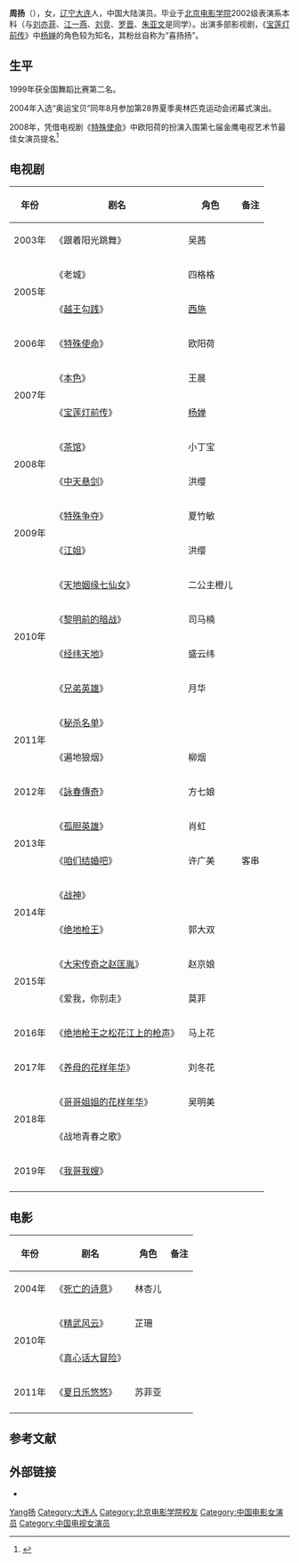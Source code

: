 {{otheruses|周扬}}
{{艺人
| 姓名 = 周扬
| 类型 = 女演员
| 图片 =
| 图片简介 =
| 图片尺寸 =
| 英文名 =
| 昵称 =
| 国籍 = {{PRC}}
| 民族 = [[汉族|汉族]]
| 籍贯 =
| 出生日期 = {{birth date and age|mf=yes|1985|6|6}}
| 出生地点 = {{CHN}}[[辽宁省|辽宁省]][[大连市|大连市]]
| 职业 = [[演员|演员]]
| 语言 = [[普通话|普通话]]
| 教育程度 = [[北京电影学院|北京电影学院]]2002级表演系本科班
| 音乐类型 =
| 出道日期 = 2003年
| 经纪公司 =
| 出道作 =
| 代表作 =《[[宝莲灯前传_(2009年电视剧)|宝莲灯前传]]》
| 網站 =[http://blog.sina.com.cn/u/1281950453 周扬的新浪博客]
}}
{{NoteTA|G1=Show}}
'''周扬'''（{{bd|1985年|6月6日|catIdx=Z周}}），女，[[辽宁|辽宁]][[大连|大连]]人，中国大陆演员。毕业于[[北京电影学院|北京电影学院]]2002级表演系本科（与[[刘亦菲|刘亦菲]]、[[江一燕|江一燕]]、[[刘竞|刘竞]]、[[罗晋|罗晋]]、[[朱亚文|朱亚文]]是同学）。出演多部影视剧，《[[宝莲灯前传_(2009年电视剧)|宝莲灯前传]]》中[[三圣母|杨婵]]的角色较为知名，其粉丝自称为“喜扬扬”。

== 生平 ==
1999年获全国舞蹈比赛第二名。

2004年入选“奥运宝贝”同年8月参加第28界夏季奥林匹克运动会闭幕式演出。

2008年，凭借电视剧《[[特殊使命|特殊使命]]》中欧阳荷的扮演入围第七届金鹰电视艺术节最佳女演员提名<ref>{{Cite web |url=http://ent.163.com/08/0830/18/4KK7CAKP00032KMI.html |title=周扬渴望找到依靠的伴侣 不奢望拿最佳女主角 |accessdate=2010-09-11 |archive-date=2018-03-24 |archive-url=https://web.archive.org/web/20180324032956/http://ent.163.com/08/0830/18/4KK7CAKP00032KMI.html |dead-url=no }}</ref>

== 电视剧 ==
{|class="wikitable"
!年份||剧名||角色||备注
|-
|rowspan="1"|2003年||《跟着阳光跳舞》||吴茜||
|-
|rowspan="2"|2005年||《老城》||四格格||
|-
|《[[越王勾践|越王勾践]]》||[[西施|西施]]||
|-
|rowspan="1"|2006年||《[[特殊使命|特殊使命]]》||欧阳荷||
|-
|rowspan="2"|2007年||《[[本色|本色]]》||王晨||
|-
|《[[宝莲灯前传_(2009年电视剧)|宝莲灯前传]]》||[[三圣母|杨婵]]||
|-
|rowspan="2"|2008年||《[[茶馆|茶馆]]》||小丁宝||
|-
|《[[中天悬剑|中天悬剑]]》||洪缨||
|-
|rowspan="2"|2009年||《[[特殊争夺|特殊争夺]]》||夏竹敏||
|-
|《[[江姐|江姐]]》||洪缨||
|-
|rowspan="4"|2010年||《[[天地姻缘七仙女|天地姻缘七仙女]]》||二公主橙儿||
|-
|《[[黎明前的暗战|黎明前的暗战]]》||司马楠||
|-
|《[[经纬天地|经纬天地]]》||盛云纬||
|-
|《[[兄弟英雄|兄弟英雄]]》||月华||
|-
|rowspan="2"|2011年 ||《[[秘杀名单|秘杀名单]]》|| ||
|-
|《遍地狼烟》||柳烟||
|-
|rowspan="1"|2012年||《[[詠春傳奇|詠春傳奇]]》||方七娘||
|-
|rowspan="2"|2013年|| 《[[孤胆英雄|孤胆英雄]]》 ||  肖虹 ||  
|-
| 《[[咱们结婚吧|咱们结婚吧]]》 ||  许广美 || 客串
|-
|rowspan="2"|2014年|| 《[[战神_(中国电视剧)|战神]]》 ||  ||
|-
|《[[绝地枪王|绝地枪王]]》||郭大双||
|-
|rowspan="2"|2015年||《[[大宋传奇之赵匡胤|大宋传奇之赵匡胤]]》|| 赵京娘||
|-
| 《爱我，你别走》|| 莫菲||
|-
|2016年||《[[绝地枪王之松花江上的枪声|绝地枪王之松花江上的枪声]]》|| 马上花 ||
|-
|2017年||《[[养母的花样年华|养母的花样年华]]》|| 刘冬花 ||
|-
|rowspan="2"|2018年||《[[哥哥姐姐的花样年华|哥哥姐姐的花样年华]]》|| 吴明美 ||
|-
| 《战地青春之歌》|| ||
|-
|2019年||《[[我哥我嫂|我哥我嫂]]》||  ||
|-
|}

== 电影 ==
{|class="wikitable"
!年份||剧名||角色||备注
|-
|2004年||《[[死亡的诗意|死亡的诗意]]》||林杏儿||
|-
|rowspan="2"|2010年||《[[精武風雲-陳真|精武风云]]》||芷珊||
|-
|《[[真心话大冒险_(电影)|真心话大冒险]]》|| ||
|-
|2011年||《[[夏日乐悠悠|夏日乐悠悠]]》||苏菲亚||
|-
|}

== 参考文献 ==
{{reflist}}

== 外部链接 ==
* {{sinaweibo|xishizhouyang|周扬}}

{{中国电影金凤凰奖}}
{{華鼎獎全球演藝名人 / 電視劇滿意度調查發布盛典}}

{{Authority control}}
{{DEFAULTSORT:Zhou周}}
[[Category:周姓|Yang扬]]
[[Category:大连人|Category:大连人]]
[[Category:北京电影学院校友|Category:北京电影学院校友]]
[[Category:中国电影女演员|Category:中国电影女演员]]
[[Category:中国电视女演员|Category:中国电视女演员]]